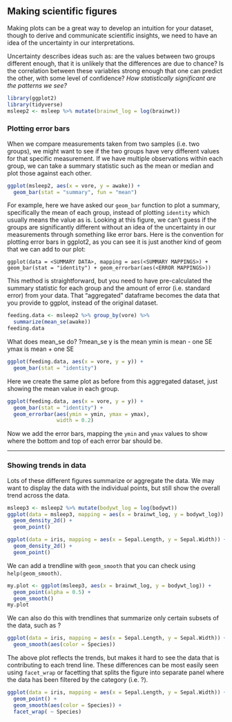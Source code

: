## Making scientific figures

Making plots can be a great way to develop an intuition for your dataset, though to derive and communicate scientific insights, we need to have an idea of the uncertainty in our interpretations.

Uncertainty describes ideas such as: are the values between two groups different enough, that it is unlikely that the differences are due to chance? Is the correlation between these variables strong enough that one can predict the other, with some level of confidence? *How statistically significant are the patterns we see?*

```r
library(ggplot2)
library(tidyverse)
msleep2 <- msleep %>% mutate(brainwt_log = log(brainwt))
```

### Plotting error bars

When we compare measurements taken from two samples (i.e. two groups), we might want to see if the two groups have very different values for that specific measurement. If we have multiple observations within each group, we can take a summary statistic such as the mean or median and plot those against each other.

```r
ggplot(msleep2, aes(x = vore, y = awake)) + 
  geom_bar(stat = "summary", fun = "mean")
```

For example, here we have asked our `geom_bar` function to plot a summary, specifically the mean of each group, instead of plotting `identity` which usually means the value as is. Looking at this figure, we can't guess if the groups are significantly different without an idea of the uncertainty in our measurements through something like error bars. 
Here is the convention for plotting error bars in ggplot2, as you can see it is just another kind of geom that we can add to our plot:

`ggplot(data = <SUMMARY DATA>, mapping = aes(<SUMMARY MAPPINGS>) + geom_bar(stat = "identity") + geom_errorbar(aes(<ERROR MAPPINGS>))`

This method is straightforward, but you need to have pre-calculated the summary statistic for each group and the amount of error (i.e. standard error) from your data. That "aggregated" dataframe becomes the data that you provide to ggplot, instead of the original dataset. 

```r
feeding.data <- msleep2 %>% group_by(vore) %>% 
  summarize(mean_se(awake))
feeding.data
```

What does mean_se do?
?mean_se
y is the mean
ymin is mean - one SE
ymax is mean + one SE

```r
ggplot(feeding.data, aes(x = vore, y = y)) + 
  geom_bar(stat = "identity")
```

Here we create the same plot as before from this aggregated dataset, just showing the mean value in each group.

```r
ggplot(feeding.data, aes(x = vore, y = y)) + 
  geom_bar(stat = "identity") + 
  geom_errorbar(aes(ymin = ymin, ymax = ymax),
                width = 0.2)
```

Now we add the error bars, mapping the `ymin` and `ymax` values to show where the bottom and top of each error bar should be.

------

### Showing trends in data

Lots of these different figures summarize or aggregate the data. We may want to display the data with the individual points, but still show the overall trend across the data.

```r
msleep3 <- msleep2 %>% mutate(bodywt_log = log(bodywt))
ggplot(data = msleep3, mapping = aes(x = brainwt_log, y = bodywt_log)) +
  geom_density_2d() +
  geom_point()
```

```r
ggplot(data = iris, mapping = aes(x = Sepal.Length, y = Sepal.Width)) +
  geom_density_2d() +
  geom_point()
```

We can add a trendline with `geom_smooth` that you can check using `help(geom_smooth)`.

```r
my.plot <- ggplot(msleep3, aes(x = brainwt_log, y = bodywt_log)) +
  geom_point(alpha = 0.5) +
  geom_smooth()
my.plot

```

We can also do this with trendlines that summarize only certain subsets of the data, such as ?

```r
ggplot(data = iris, mapping = aes(x = Sepal.Length, y = Sepal.Width)) +
  geom_smooth(aes(color = Species)) 
```

The above plot reflects the trends, but makes it hard to see the data that is contributing to each trend line. These differences can be most easily seen using `facet_wrap` or facetting that splits the figure into separate panel where the data has been filtered by the category (i.e. ?).

```r
ggplot(data = iris, mapping = aes(x = Sepal.Length, y = Sepal.Width)) +
  geom_point() +
  geom_smooth(aes(color = Species)) +
  facet_wrap( ~ Species)
```

